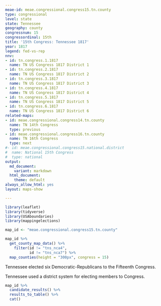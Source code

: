 ```yaml
---
meae-id: meae.congressional.congress15.tn.county
type: congressional
level: state
state: Tennessee
geography: county
congressnum: 15
congressordinal: 15th
title: '15th Congress: Tennessee 1817'
year: 1817
legend: fed-vs-rep
nnv:
- id: tn.congress.1.1817
  name: TN US Congress 1817 District 1
- id: tn.congress.2.1817
  name: TN US Congress 1817 District 2
- id: tn.congress.3.1817
  name: TN US Congress 1817 District 3
- id: tn.congress.4.1817
  name: TN US Congress 1817 District 4
- id: tn.congress.5.1817
  name: TN US Congress 1817 District 5
- id: tn.congress.6.1817
  name: TN US Congress 1817 District 6
related-maps:
- id: meae.congressional.congress14.tn.county
  name: TN 14th Congress
  type: previous
- id: meae.congressional.congress16.tn.county
  name: TN 16th Congress
  type: next
#- id: meae.congressional.congress15.national.district
#  name: National 15th Congress
#  type: national
output:
  md_document:
    variant: markdown
  html_document:
    theme: default
always_allow_html: yes
layout: maps-show

---
```


```r
library(leaflet)
library(tidyverse)
library(USAboundaries)
library(mappingelections)

map_id <- "meae.congressional.congress15.tn.county"
```

<div class="map">

```r
map_id %>%
  get_county_map_data() %>%
    filter(id != "tns_nca4",
           id != "tns_nca7") %>% 
  map_counties(height = "300px", congress = 15)
```

</div>

Tennessee elected six Democratic-Republicans to the Fifteenth Congress.

Tennessee used a district system for electing members to Congress. 

<div class="results-table">

```r
map_id %>%
  candidate_results() %>%
  results_to_table() %>%
  cat()
```

</div>
